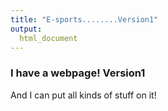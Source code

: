 ```yaml
---
title: "E-sports........Version1"
output:
  html_document
---
```


### I have a webpage! Version1

And I can put all kinds of stuff on it!